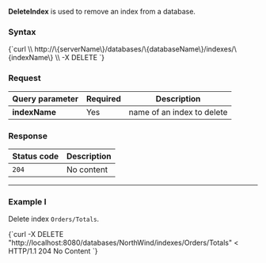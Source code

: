 
**DeleteIndex** is used to remove an index from a database.

### Syntax

<TabItem value="json" label="json">
<CodeBlock language="json">
{`curl \\
	http://\{serverName\}/databases/\{databaseName\}/indexes/\{indexName\} \\
	-X DELETE 
`}
</CodeBlock>
</TabItem>

### Request

| Query parameter | Required | Description  |
| ------------- | -- | ---- |
| **indexName** | Yes | name of an index to delete |

### Response

| Status code | Description |
| ----------- | - |
| `204` | No content |

---

### Example I

Delete index `Orders/Totals`.

<TabItem value="json" label="json">
<CodeBlock language="json">
{`curl -X DELETE "http://localhost:8080/databases/NorthWind/indexes/Orders/Totals" 
< HTTP/1.1 204 No Content
`}
</CodeBlock>
</TabItem>



